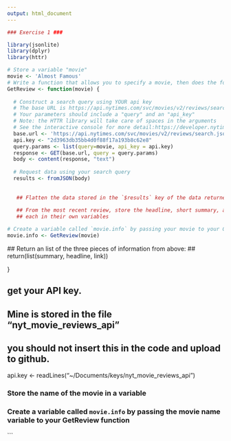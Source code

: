 ```yaml
---
output: html_document
---
```



```r
### Exercise 1 ###

library(jsonlite)
library(dplyr)
library(httr)

# Store a variable "movie"
movie <- 'Almost Famous'
# Write a function that allows you to specify a movie, then does the following:
GetReview <- function(movie) {
  
  # Construct a search query using YOUR api key
  # The base URL is https://api.nytimes.com/svc/movies/v2/reviews/search.json?
  # Your parameters should include a "query" and an "api_key"
  # Note: the HTTR library will take care of spaces in the arguments
  # See the interactive console for more detail:https://developer.nytimes.com/movie_reviews_v2.json#/Console/GET/reviews/search.json
  base.url <- 'https://api.nytimes.com/svc/movies/v2/reviews/search.json?'
  api.key <- "2d3963db35bb4d0f88f17a193b8c62e8"
  query.params <- list(query=movie, api_key = api.key)
  response <- GET(base.url, query = query.params)
  body <- content(response, "text")
  
  # Request data using your search query
  results <- fromJSON(body)
  
  
   ## Flatten the data stored in the `$results` key of the data returned to you
  
   ## From the most recent review, store the headline, short summary, and link to full article
   ## each in their own variables

# Create a variable called `movie.info` by passing your movie to your GetReview function
movie.info <- GetReview(movie)
```
   ## Return an list of the three pieces of information from above:
   ## return(list(summary, headline, link))
  
}

## get your API key.
## Mine is stored in the file "nyt_movie_reviews_api"
## you should not insert this in the code and upload to github.
api.key <- readLines("~/Documents/keys/nyt_movie_reviews_api")

### Store the name of the movie in a variable

### Create a variable called `movie.info` by passing the movie name variable to your GetReview function


```
